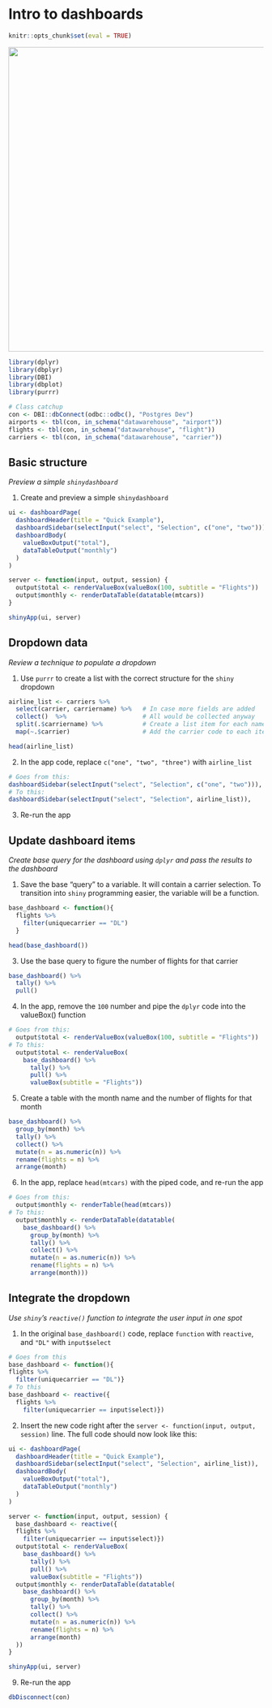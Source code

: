 # Intro to dashboards

```r
knitr::opts_chunk$set(eval = TRUE)
```

<img src="images/shinydashboard-1.PNG" width = 600>

```r

library(dplyr)
library(dbplyr)
library(DBI)
library(dbplot)
library(purrr)

# Class catchup
con <- DBI::dbConnect(odbc::odbc(), "Postgres Dev")
airports <- tbl(con, in_schema("datawarehouse", "airport"))
flights <- tbl(con, in_schema("datawarehouse", "flight"))
carriers <- tbl(con, in_schema("datawarehouse", "carrier"))

```

## Basic structure
*Preview a simple `shinydashboard`*

1. Create and preview a simple `shinydashboard` 
```r

ui <- dashboardPage(
  dashboardHeader(title = "Quick Example"),
  dashboardSidebar(selectInput("select", "Selection", c("one", "two"))),
  dashboardBody(
    valueBoxOutput("total"),
    dataTableOutput("monthly")
  )
)

server <- function(input, output, session) {
  output$total <- renderValueBox(valueBox(100, subtitle = "Flights"))
  output$monthly <- renderDataTable(datatable(mtcars))
}

shinyApp(ui, server)
```



## Dropdown data
*Review a technique to populate a dropdown*

1. Use `purrr` to create a list with the correct structure for the `shiny` dropdown
```r
airline_list <- carriers %>%  
  select(carrier, carriername) %>%   # In case more fields are added
  collect()  %>%                     # All would be collected anyway
  split(.$carriername) %>%           # Create a list item for each name
  map(~.$carrier)                    # Add the carrier code to each item

head(airline_list)
```

2. In the app code, replace `c("one", "two", "three")` with `airline_list`

```r
# Goes from this:
dashboardSidebar(selectInput("select", "Selection", c("one", "two"))),
# To this:
dashboardSidebar(selectInput("select", "Selection", airline_list)),
```

3. Re-run the app

## Update dashboard items
*Create base query for the dashboard using `dplyr` and pass the results to the dashboard*

1. Save the base "query" to a variable. It will contain a carrier selection. To transition into `shiny` programming easier, the variable will be a function.
```r
base_dashboard <- function(){
  flights %>%
    filter(uniquecarrier == "DL")
  }

head(base_dashboard())
```

3. Use the base query to figure the number of flights for that carrier
```r
base_dashboard() %>%
  tally() %>% 
  pull()
```

4. In the app, remove the `100` number and pipe the `dplyr` code into the valueBox() function
```r
# Goes from this:
  output$total <- renderValueBox(valueBox(100, subtitle = "Flights"))
# To this:
  output$total <- renderValueBox(
    base_dashboard() %>%
      tally() %>% 
      pull() %>%
      valueBox(subtitle = "Flights"))
```

5. Create a table with the month name and the number of flights for that month 
```r
base_dashboard() %>%
  group_by(month) %>%
  tally() %>%
  collect() %>%
  mutate(n = as.numeric(n)) %>%
  rename(flights = n) %>%
  arrange(month)

```

6. In the app, replace `head(mtcars)` with the piped code, and re-run the app
```r
# Goes from this:
  output$monthly <- renderTable(head(mtcars))
# To this:
  output$monthly <- renderDataTable(datatable(
    base_dashboard() %>%
      group_by(month) %>%
      tally() %>%
      collect() %>%
      mutate(n = as.numeric(n)) %>%
      rename(flights = n) %>%
      arrange(month)))
```

## Integrate the dropdown
*Use `shiny`'s `reactive()` function to integrate the user input in one spot*

1. In the original `base_dashboard()` code, replace `function` with `reactive`, and `"DL"` with `input$select`
```r
# Goes from this
base_dashboard <- function(){
flights %>%
  filter(uniquecarrier == "DL")}
# To this
base_dashboard <- reactive({
  flights %>% 
    filter(uniquecarrier == input$select)})
```

2. Insert the new code right after the `server <- function(input, output, session)` line. The full code should now look like this:
```r

ui <- dashboardPage(
  dashboardHeader(title = "Quick Example"),
  dashboardSidebar(selectInput("select", "Selection", airline_list)),
  dashboardBody(
    valueBoxOutput("total"),
    dataTableOutput("monthly")
  )
)

server <- function(input, output, session) {
  base_dashboard <- reactive({
  flights %>% 
    filter(uniquecarrier == input$select)})
  output$total <- renderValueBox(
    base_dashboard() %>%
      tally() %>% 
      pull() %>%
      valueBox(subtitle = "Flights"))
  output$monthly <- renderDataTable(datatable(
    base_dashboard() %>%
      group_by(month) %>%
      tally() %>%
      collect() %>%
      mutate(n = as.numeric(n)) %>%
      rename(flights = n) %>%
      arrange(month)
  ))
}

shinyApp(ui, server)
```

9. Re-run the app



```r
dbDisconnect(con)
```

